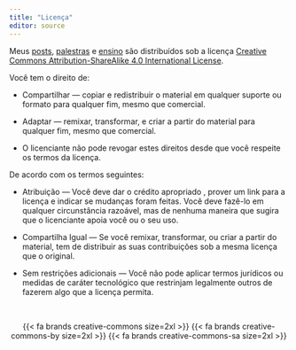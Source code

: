 ```yaml
---
title: "Licença"
editor: source
---
```


Meus [posts](/blog/), [palestras](/talk/) e [ensino](/teaching/) são distribuídos sob a licença [Creative Commons Attribution-ShareAlike 4.0 International License](http://creativecommons.org/licenses/by-sa/4.0/).

Você tem o direito de:

- Compartilhar — copiar e redistribuir o material em qualquer suporte ou formato para qualquer fim, mesmo que comercial.

- Adaptar — remixar, transformar, e criar a partir do material para qualquer fim, mesmo que comercial.

- O licenciante não pode revogar estes direitos desde que você respeite os termos da licença.

De acordo com os termos seguintes: 

- Atribuição — Você deve dar o crédito apropriado , prover um link para a licença e indicar se mudanças foram feitas. Você deve fazê-lo em qualquer circunstância razoável, mas de nenhuma maneira que sugira que o licenciante apoia você ou o seu uso.

- Compartilha Igual — Se você remixar, transformar, ou criar a partir do material, tem de distribuir as suas contribuições sob a mesma licença que o original.

- Sem restrições adicionais — Você não pode aplicar termos jurídicos ou medidas de caráter tecnológico que restrinjam legalmente outros de fazerem algo que a licença permita.

<br>

<center>{{< fa brands creative-commons size=2xl >}} {{< fa brands creative-commons-by size=2xl >}} {{< fa brands creative-commons-sa size=2xl >}}</center>
